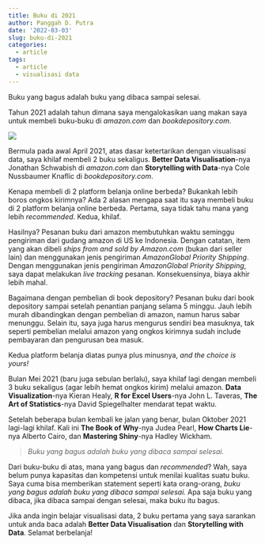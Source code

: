 ```yaml
---
title: Buku di 2021
author: Panggah D. Putra
date: '2022-03-03'
slug: buku-di-2021
categories:
  - article
tags:
  - article
  - visualisasi data
---
```

Buku yang bagus adalah buku yang dibaca sampai selesai.
<!--more-->

Tahun 2021 adalah tahun dimana saya mengalokasikan uang makan saya untuk membeli buku-buku di *amazon.com* dan *bookdepository.com*.

![](images/rekomendasi buku-1.jpeg)

Bermula pada awal April 2021, atas dasar ketertarikan dengan visualisasi data, saya khilaf membeli 2 buku sekaligus. **Better Data Visualisation**-nya Jonathan Schwabish di *amazon.com* dan **Storytelling with Data**-nya Cole Nussbaumer Knaflic di *bookdepository.com*.

Kenapa membeli di 2 platform belanja online berbeda? Bukankah lebih boros ongkos kirimnya? Ada 2 alasan mengapa saat itu saya membeli buku di 2 platform belanja online berbeda. Pertama, saya tidak tahu mana yang lebih *recommended*. Kedua, khilaf.

Hasilnya? Pesanan buku dari amazon membutuhkan waktu seminggu pengiriman dari gudang amazon di US ke Indonesia. Dengan catatan, item yang akan dibeli *ships from and sold by Amazon.com* (bukan dari seller lain) dan menggunakan jenis pengiriman *AmazonGlobal Priority Shipping*. Dengan menggunakan jenis pengiriman *AmazonGlobal Priority Shipping*, saya dapat melakukan *live tracking* pesanan. Konsekuensinya, biaya akhir lebih mahal.

Bagaimana dengan pembelian di book depository? Pesanan buku dari book depository sampai setelah penantian panjang selama 5 minggu. Jauh lebih murah dibandingkan dengan pembelian di amazon, namun harus sabar menunggu. Selain itu, saya juga harus mengurus sendiri bea masuknya, tak seperti pembelian melalui amazon yang ongkos kirimnya sudah include pembayaran dan pengurusan bea masuk.

Kedua platform belanja diatas punya plus minusnya, *and the choice is yours!*

Bulan Mei 2021 (baru juga sebulan berlalu), saya khilaf lagi dengan membeli 3 buku sekaligus (agar lebih hemat ongkos kirim) melalui amazon. **Data Visualization**-nya Kieran Healy, **R for Excel Users**-nya John L. Taveras, **The Art of Statistics**-nya David Spiegelhalter mendarat tepat waktu.

Setelah beberapa bulan kembali ke jalan yang benar, bulan Oktober 2021 lagi-lagi khilaf. Kali ini **The Book of Why**-nya Judea Pearl, **How Charts Lie**-nya Alberto Cairo, dan **Mastering Shiny**-nya Hadley Wickham.

> *Buku yang bagus adalah buku yang dibaca sampai selesai.*

Dari buku-buku di atas, mana yang bagus dan *recommended*? Wah, saya belum punya kapasitas dan kompetensi untuk menilai kualitas suatu buku. Saya cuma bisa memberikan statement seperti kata orang-orang, *buku yang bagus adalah buku yang dibaca sampai selesai.* Apa saja buku yang dibaca, jika dibaca sampai dengan selesai, maka buku itu bagus.

Jika anda ingin belajar visualisasi data, 2 buku pertama yang saya sarankan untuk anda baca adalah **Better Data Visualisation** dan **Storytelling with Data**. Selamat berbelanja!

